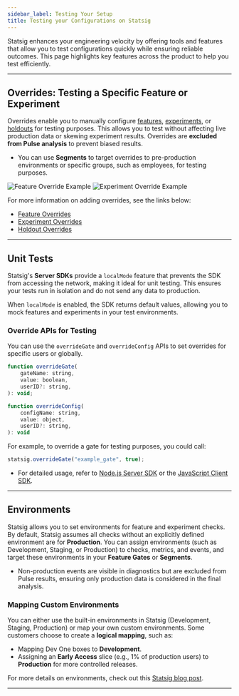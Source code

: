 ```yaml
---
sidebar_label: Testing Your Setup
title: Testing your Configurations on Statsig
---
```


Statsig enhances your engineering velocity by offering tools and features that allow you to test configurations quickly while ensuring reliable outcomes. This page highlights key features across the product to help you test efficiently.

---

## Overrides: Testing a Specific Feature or Experiment

Overrides enable you to manually configure [features](/feature-flags/overrides#adding-an-override), [experiments](/experiments-plus/overrides), or [holdouts](/holdouts) for testing purposes. This allows you to test without affecting live production data or skewing experiment results. Overrides are **excluded from Pulse analysis** to prevent biased results.

- You can use **Segments** to target overrides to pre-production environments or specific groups, such as employees, for testing purposes.

![Feature Override Example](https://user-images.githubusercontent.com/31516123/184234368-3d714df2-d6f2-4c72-8b45-81f46d5597cc.png)
![Experiment Override Example](https://user-images.githubusercontent.com/31516123/184234596-3099e18b-69c3-4885-9e04-06b4ba1e6fb6.png)

For more information on adding overrides, see the links below:
- [Feature Overrides](/feature-flags/overrides#adding-an-override)
- [Experiment Overrides](/experiments-plus/overrides)
- [Holdout Overrides](/holdouts)

---

## Unit Tests

Statsig's **Server SDKs** provide a `localMode` feature that prevents the SDK from accessing the network, making it ideal for unit testing. This ensures your tests run in isolation and do not send any data to production.

When `localMode` is enabled, the SDK returns default values, allowing you to mock features and experiments in your test environments.

### Override APIs for Testing
You can use the `overrideGate` and `overrideConfig` APIs to set overrides for specific users or globally.

```js
function overrideGate(
    gateName: string,
    value: boolean,
    userID?: string,
): void;
```

```js
function overrideConfig(
    configName: string,
    value: object,
    userID?: string,
): void
```

For example, to override a gate for testing purposes, you could call:

```js
statsig.overrideGate("example_gate", true);
```

- For detailed usage, refer to [Node.js Server SDK](/server/nodejsServerSDK#how-can-i-mock-statsig-for-testing) or the [JavaScript Client SDK](/client/javascript-sdk#testing).

---

## Environments

Statsig allows you to set environments for feature and experiment checks. By default, Statsig assumes all checks without an explicitly defined environment are for **Production**. You can assign environments (such as Development, Staging, or Production) to checks, metrics, and events, and target these environments in your **Feature Gates** or **Segments**.

- Non-production events are visible in diagnostics but are excluded from Pulse results, ensuring only production data is considered in the final analysis.

### Mapping Custom Environments
You can either use the built-in environments in Statsig (Development, Staging, Production) or map your own custom environments. Some customers choose to create a **logical mapping**, such as:
- Mapping Dev One boxes to **Development**.
- Assigning an **Early Access** slice (e.g., 1% of production users) to **Production** for more controlled releases.

For more details on environments, check out this [Statsig blog post](https://blog.statsig.com/environments-on-statsig-6a818805b3c2).

---
